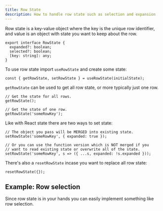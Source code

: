 ```yaml
---
title: Row State
description: How to handle row state such as selection and expansion
---
```



Row state is a key-value object where the key is the unique row identifier, and value is an object with state you want to keep about the row.

```tsx:title=Row+state+interface
export interface RowState {
  expanded?: boolean;
  selected?: boolean;
  [key: string]: any;
}
```

To use row state import `useRowState` and create some state:

```ts:title=useRowState+hook
const { getRowState, setRowState } = useRowState(initialState);
```

`getRowState` can be used to get all row state, or more typically just one row.

```ts:title=Getting+row+state
// Get the state for all rows.
getRowState();

// Get the state of one row.
getRowState('someRowKey');
```

Like with React state there are two ways to set state:

```ts:title=Setting+row+state
// The object you pass will be MERGED into existing state.
setRowState('someRowKey', { expanded: true });

// Or you can use the function version which is NOT merged if you
// want to read existing state or overwrite all of the state.
setRowState('someRowKey', s => ({ ...s, expanded: !s.expanded }));
```

There's also a `resetRowState` incase you want to replace all row state:

```ts:title=Replace+all+row+state
resetRowState({});
```

## Example: Row selection

Since row state is in your hands you can easily implement something like row selection.

<Showcase fileName="RowSelection.tsx">
  <RowSelection />
</Showcase>
